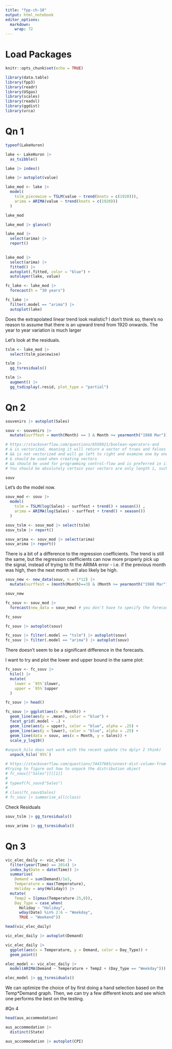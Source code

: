 ```yaml
---
title: "fpp-ch-10"
output: html_notebook
editor_options: 
  markdown: 
    wrap: 72
---
```


# Load Packages

```r
knitr::opts_chunk$set(echo = TRUE)

library(data.table) 
library(fpp3)
library(readr)
library(USgas)
library(scales)
library(readxl)
library(ggdist)
library(urca)

```

# Qn 1

```r
typeof(LakeHuron)

lake <- LakeHuron |>  
  as_tsibble()

lake |> index()

lake |> autoplot(value)

lake_mod <- lake |> 
  model(
    tslm_piecewise = TSLM(value ~ trend(knots = c(1920))),
    arima = ARIMA(value ~ trend(knots = c(1920)))
  )

lake_mod

lake_mod |> glance()

lake_mod |> 
  select(arima) |> 
  report()
  

lake_mod |> 
  select(arima) |> 
  fitted() |> 
  autoplot(.fitted, color = "blue") +
  autolayer(lake, value)

fc_lake <- lake_mod |> 
  forecast(h = "30 years")

fc_lake |> 
  filter(.model == "arima") |> 
  autoplot(lake)

```

Does the extrapolated linear trend look realistic? I don't think so, there's no reason to assume that there is an upward trend from 1920 onwards. The year to year variation is much larger

Let's look at the residuals.

```r
tslm <- lake_mod |> 
  select(tslm_piecewise) 

tslm |> 
  gg_tsresiduals()

tslm |> 
  augment() |> 
  gg_tsdisplay(.resid, plot_type = "partial")

```


# Qn 2

```r
souvenirs |> autoplot(Sales)

souv <- souvenirs |> 
  mutate(surffest = month(Month) == 3 & Month >= yearmonth("1988 Mar"))

# https://stackoverflow.com/questions/6558921/boolean-operators-and
# & is vectorized, meaning it will return a vector of trues and falses
# && is not vectorized and will go left to right and examine one by one and short circuit
# & should be used when creating vectors
# && should be used for programming control-flow and is preferred in if clauses
# You should be absolutely certain your vectors are only length 1, such as in cases where they are functions that return only length 1 booleans. You want to use the short forms if the vectors are length possibly >1. So if you're not absolutely sure, you should either check first, or use the short form and then use all and any to reduce it to length one for use in control flow statements, like if

souv

```

Let's do the model now.

```r
souv_mod <- souv |> 
  model(
    tslm = TSLM(log(Sales) ~ surffest + trend() + season()) ,
    arima = ARIMA(log(Sales) ~ surffest + trend() + season())
  )

souv_tslm <- souv_mod |> select(tslm) 
souv_tslm |> report()

souv_arima <- souv_mod |> select(arima) 
souv_arima |> report()

```

There is a bit of a difference to the regression coefficients. The trend is still the same, but the regression coefficients can now more properly pick up the signal, instead of trying to fit the ARIMA error - i.e. if the previous month was high, then the next month will also likely be high.

```r

souv_new <- new_data(souv, n = 1*12) |> 
  mutate(surffest = (month(Month)==3) & (Month >= yearmonth("1988 Mar")))

souv_new

fc_souv <- souv_mod |> 
  forecast(new_data = souv_new) # you don't have to specify the forecast length if you give it new data 

fc_souv

fc_souv |> autoplot(souv)

fc_souv |> filter(.model == "tslm") |> autoplot(souv)
fc_souv |> filter(.model == "arima") |> autoplot(souv)

```

There doesn't seem to be a significant difference in the forecasts.

I want to try and plot the lower and upper bound in the same plot:

```r
fc_souv <- fc_souv |> 
  hilo() |> 
  mutate(
    lower = `95%`$lower,
    upper = `95%`$upper
  )

fc_souv |> head()

fc_souv |> ggplot(aes(x = Month)) +
  geom_line(aes(y = .mean), color = "blue") +
  facet_grid(.model ~ .) +
  geom_line(aes(y = upper), color = "blue", alpha = .25) +
  geom_line(aes(y = lower), color = "blue", alpha = .25) +
  geom_line(data = souv, aes(x = Month, y = Sales)) +
  scale_y_log10()
 
#unpack_hilo does not work with the recent update (to dplyr I think)
  unpack_hilo(`95%`)

# https://stackoverflow.com/questions/74437685/unnest-dist-column-from-fabletoolsforecast-output
#trying to figure out how to unpack the distribution object
# fc_souv[["Sales"]][[1]]
# 
# typeof(fc_souv$"Sales")
# 
# class(fc_souv$Sales)
# fc_souv |> summarise_all(class)

```


Check Residuals

```r
souv_tslm |> gg_tsresiduals()

souv_arima |> gg_tsresiduals()
```


# Qn 3

```r
vic_elec_daily <- vic_elec |>
  filter(year(Time) == 2014) |>
  index_by(Date = date(Time)) |>
  summarise(
    Demand = sum(Demand)/1e3,
    Temperature = max(Temperature),
    Holiday = any(Holiday)) |>
  mutate(
    Temp2 = I(pmax(Temperature-25,0)),
    Day_Type = case_when(
      Holiday ~ "Holiday",
      wday(Date) %in% 2:6 ~ "Weekday",
      TRUE ~ "Weekend"))

head(vic_elec_daily)

```

```r
vic_elec_daily |> autoplot(Demand)
```

```r
vic_elec_daily |> 
  ggplot(aes(x = Temperature, y = Demand, color = Day_Type)) +
  geom_point()
```

```r
elec_model <- vic_elec_daily |> 
  model(ARIMA(Demand ~ Temperature + Temp2 + (Day_Type == "Weekday")))

elec_model |> gg_tsresiduals()

```
We can optimize the choice of by first doing a hand selection based on the Temp*Demand graph. Then, we can try a few different knots and see which one performs the best on the testing.

#Qn 4

```r
head(aus_accommodation)

aus_accommodation |> 
  distinct(State)

aus_accommodation |> autoplot(CPI)

```












